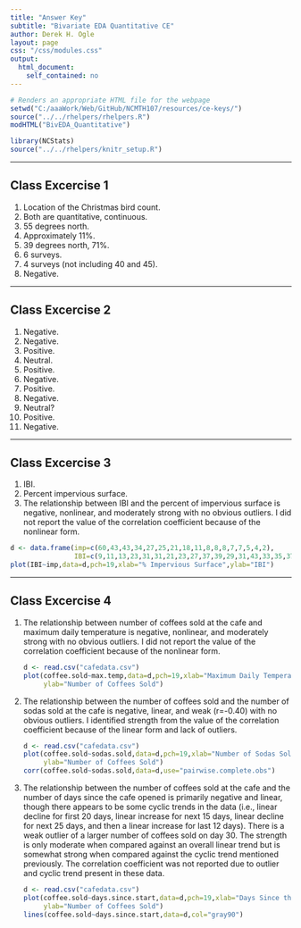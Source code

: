 ```yaml
---
title: "Answer Key"
subtitle: "Bivariate EDA Quantitative CE"
author: Derek H. Ogle
layout: page
css: "/css/modules.css"
output:
  html_document:
    self_contained: no
---
```


```r
# Renders an appropriate HTML file for the webpage
setwd("C:/aaaWork/Web/GitHub/NCMTH107/resources/ce-keys/")
source("../../rhelpers/rhelpers.R")
modHTML("BivEDA_Quantitative")
```

```r
library(NCStats)
source("../../rhelpers/knitr_setup.R")
```

----

## Class Excercise 1

1. Location of the Christmas bird count.
1. Both are quantitative, continuous.
1. 55 degrees north.
1. Approximately 11%.
1. 39 degrees north, 71%.
1. 6 surveys.
1. 4 surveys (not including 40 and 45).
1. Negative.

----

## Class Excercise 2

1. Negative.
1. Negative.
1. Positive.
1. Neutral.
1. Positive.
1. Negative.
1. Positive.
1. Negative.
1. Neutral?
1. Positive.
1. Negative.

----

## Class Excercise 3

1. IBI.
1. Percent impervious surface.
1. The relationship between IBI and the percent of impervious surface is negative, nonlinear, and moderately strong with no obvious outliers.  I did not report the value of the correlation coefficient because of the nonlinear form.

```r
d <- data.frame(imp=c(60,43,43,34,27,25,21,18,11,8,8,8,7,7,5,4,2),
                IBI=c(9,11,13,23,31,31,21,23,27,37,39,29,31,43,33,35,37))
plot(IBI~imp,data=d,pch=19,xlab="% Impervious Surface",ylab="IBI")
```

----

## Class Excercise 4

<ol>
<li>The relationship between number of coffees sold at the cafe and maximum daily temperature is negative, nonlinear, and moderately strong with no obvious outliers.  I did not report the value of the correlation coefficient because of the nonlinear form.</li>

```r
d <- read.csv("cafedata.csv")
plot(coffee.sold~max.temp,data=d,pch=19,xlab="Maximum Daily Temperature",
     ylab="Number of Coffees Sold")
```

<li>The relationship between the number of coffees sold and the number of sodas sold at the cafe is negative, linear, and weak (r=-0.40) with no obvious outliers.  I identified strength from the value of the correlation coefficient because of the linear form and lack of outliers.</li>

```r
d <- read.csv("cafedata.csv")
plot(coffee.sold~sodas.sold,data=d,pch=19,xlab="Number of Sodas Sold",
     ylab="Number of Coffees Sold")
corr(coffee.sold~sodas.sold,data=d,use="pairwise.complete.obs")
```

<li>The relationship between the number of coffees sold at the cafe and the number of days since the cafe opened is primarily negative and linear, though there appears to be some cyclic trends in the data (i.e., linear decline for first 20 days, linear increase for next 15 days, linear decline for next 25 days, and then a linear increase for last 12 days).  There is a weak outlier of a larger number of coffees sold on day 30.  The strength is only moderate when compared against an overall linear trend but is somewhat strong when compared against the cyclic trend mentioned previously.  The correlation coefficient was not reported due to outlier and cyclic trend present in these data.</li>

```r
d <- read.csv("cafedata.csv")
plot(coffee.sold~days.since.start,data=d,pch=19,xlab="Days Since the Cafe Opened",
     ylab="Number of Coffees Sold")
lines(coffee.sold~days.since.start,data=d,col="gray90")
```

</ol>
